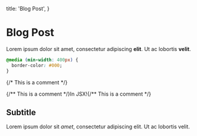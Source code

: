 
  title: 'Blog Post',
}

# Blog Post

Lorem ipsum dolor sit amet, consectetur adipiscing **elit**. Ut ac lobortis <b>velit</b>.

<!-- This is a comment -->

```css
@media (min-width: 400px) {
  border-color: #000;
}
```

<Component>{/* This is a comment */}</Component>

<Component>
  {/** This is a comment */}In JSX!{/** This is a comment */}
</Component>

## Subtitle

Lorem ipsum dolor sit _amet_, consectetur adipiscing elit. Ut ac lobortis velit.
